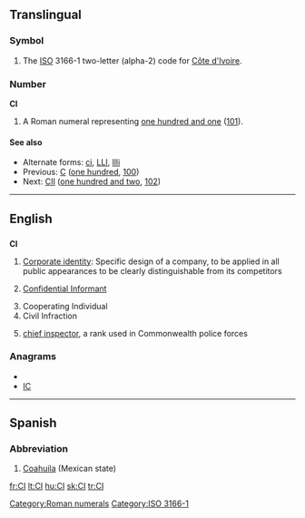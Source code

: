 {{also|Appendix:Variations of "ci"}}
==Translingual==
===Symbol===
{{infl|mul|symbol}}
# The [[ISO]] 3166-1 two-letter (alpha-2) code for [[Côte d'Ivoire]].

===Number===
'''CI'''

# A Roman numeral representing [[one hundred and one]] ([[101]]).

====See also====
* Alternate forms: [[ci]], [[LLI]], [[llli]]
* Previous: [[C]] ([[one hundred]], [[100]])
* Next: [[CII]] ([[one hundred and two]], [[102]])

[[Category:Roman numerals]]
[[Category:ISO 3166-1]]
----

==English==

==={{initialism}}===
'''CI'''

# [[Corporate identity]]: Specific design of a company, to be applied in all public appearances to be clearly distinguishable from its competitors
# {{police}} [[confidential informant|Confidential Informant]]
# Cooperating Individual
# Civil Infraction
# {{police}} [[chief inspector]], a rank used in Commonwealth police forces

===Anagrams===
* {{alphagram|ci}}
* [[IC#English|IC]]


----

==Spanish==

===Abbreviation===
{{infl|es|abbreviation}}

# [[Coahuila]] (Mexican state)

[[fr:CI]]
[[lt:CI]]
[[hu:CI]]
[[sk:CI]]
[[tr:CI]]